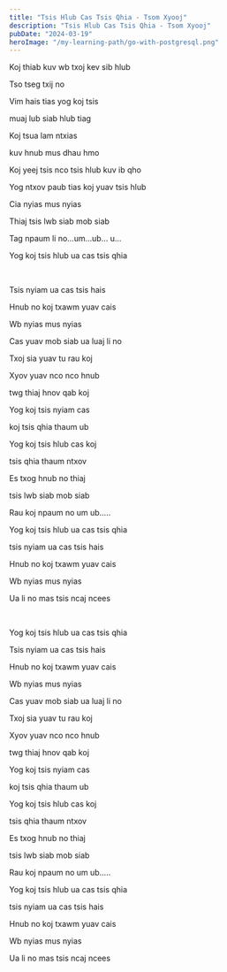 ```yaml
---
title: "Tsis Hlub Cas Tsis Qhia - Tsom Xyooj"
description: "Tsis Hlub Cas Tsis Qhia - Tsom Xyooj"
pubDate: "2024-03-19"
heroImage: "/my-learning-path/go-with-postgresql.png"
---
```


Koj thiab kuv wb txoj kev sib hlub

Tso tseg txij no

Vim hais tias yog koj tsis

muaj lub siab hlub tiag

Koj tsua lam ntxias

kuv hnub mus dhau hmo

Koj yeej tsis nco tsis hlub kuv ib qho

Yog ntxov paub tias koj yuav tsis hlub

Cia nyias mus nyias

Thiaj tsis lwb siab mob siab

Tag npaum li no…um…ub… u…

Yog koj tsis hlub ua cas tsis qhia

<br />

Tsis nyiam ua cas tsis hais

Hnub no koj txawm yuav cais

Wb nyias mus nyias

Cas yuav mob siab ua luaj li no

Txoj sia yuav tu rau koj

Xyov yuav nco nco hnub

twg thiaj hnov qab koj

Yog koj tsis nyiam cas

koj tsis qhia thaum ub

Yog koj tsis hlub cas koj

tsis qhia thaum ntxov

Es txog hnub no thiaj

tsis lwb siab mob siab

Rau koj npaum no um ub…..

Yog koj tsis hlub ua cas tsis qhia

tsis nyiam ua cas tsis hais

Hnub no koj txawm yuav cais

Wb nyias mus nyias

Ua li no mas tsis ncaj ncees

<br />

Yog koj tsis hlub ua cas tsis qhia

Tsis nyiam ua cas tsis hais

Hnub no koj txawm yuav cais

Wb nyias mus nyias

Cas yuav mob siab ua luaj li no

Txoj sia yuav tu rau koj

Xyov yuav nco nco hnub

twg thiaj hnov qab koj

Yog koj tsis nyiam cas

koj tsis qhia thaum ub

Yog koj tsis hlub cas koj

tsis qhia thaum ntxov

Es txog hnub no thiaj

tsis lwb siab mob siab

Rau koj npaum no um ub…..

Yog koj tsis hlub ua cas tsis qhia

tsis nyiam ua cas tsis hais

Hnub no koj txawm yuav cais

Wb nyias mus nyias

Ua li no mas tsis ncaj ncees
